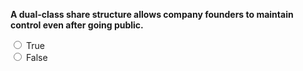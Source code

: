 ::: {.question-block}

**A dual-class share structure allows company founders to maintain control even after going public.**

<form>
  <input type="radio" name="q37" value="T" onclick="checkAnswer('q37','T')"> True<br>
  <input type="radio" name="q37" value="F" onclick="checkAnswer('q37','T')"> False<br>
</form>

<div id="feedback-q37" class="feedback" data-status="" style="display:none;">
  The sentence is TRUE: Founders often retain voting control via dual classes.
</div>

:::
